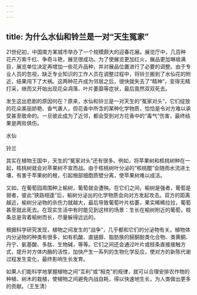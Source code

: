 ```yaml
---
---
---
```

title: 为什么水仙和铃兰是一对“天生冤家”
---




21世纪初，中国南方某城市举办了一个规模颇大的迎春花展。展览厅中，几百种花卉万紫千红、争奇斗艳，展览很成功。为了使展览更加红火，展品更加琳琅满目，展览单位决定再增加一些花卉品种，并对展品位置进行了必要的调整。由于专业人员的忽视，缺乏专业知识的工作人员在调整过程中，将铃兰搬到了水仙花的附近，结果闯下了大祸。这两种花卉成为邻居之后，很快就失去了“精神”，变得无精打采，继而又开始出现花朵凋落、叶片萎靡等症状，最后竟然双双死去。

发生这出悲剧的原因何在？原来，水仙和铃兰是一对天生的“冤家对头”，它们绽放的花朵美丽娇艳、香气袭人，但花香中所含的某种化学物质，恰恰是令对方难以承受甚至致命的。一旦彼此成为了近邻，都会受到对方花香中的“毒气”伤害，最终结果是两败俱伤。

水仙



铃兰





其实在植物王国中，天生的“冤家对头”还有很多。例如，将苹果树和核桃树种在一起，核桃树就会对苹果树不宣而战。由于核桃树叶分泌的“核桃醌”会随雨水流进土壤，有害于苹果树的根，引起根部细胞质壁分离，使苹果树难以成活。

又如，在葡萄园周围种上榆树，葡萄就会遭殃。在它们之间，榆树是强者，葡萄是弱者，彼此“狭路相逢”后，榆树分泌出的化学物质会向对方发起攻击。双方的距离越近，榆树分泌物的杀伤力就越大，最后导致葡萄叶片枯萎，果实稀稀拉拉，葡萄甚至就此死去。在现实生活中有时能见到这样的场景：生长在榆树附近的葡萄，枝条总是背着榆树而长，尽量躲得远远的。

根据科学研究发现，植物之间发生的“战争”，几乎都和它们的分泌物有关。植物体内分泌物的种类有很多，如有机酸、直链醇、脂肪族的醛酮酚类化合物、类黄酮、丹宁、氨基酸、多肽、生物碱，等等。它们之间还会通过叶片或枝条直接接触方式，提升对方体内酶的活性，加快产生一系列的生物化学反应，使对方的新陈代谢过程发生变化，最终影响生长发育。

如果人们能科学地掌握植物之间“互利”或“相克”的规律，就可以合理安排农作物的种植、树木的栽植，使植物之间避免内战自耗，得以快速地生长，为人类做出更多的贡献。（王生清）